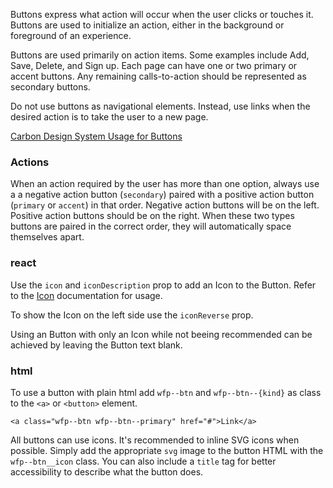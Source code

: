 
Buttons express what action will occur when the user clicks or touches it. Buttons are used to initialize an action, either in the background or foreground of an experience.

Buttons are used primarily on action items. Some examples include Add, Save, Delete, and Sign up. Each page can have one or two primary or accent buttons. Any remaining calls-to-action should be represented as secondary buttons.

Do not use buttons as navigational elements. Instead, use links when the desired action is to take the user to a new page.

[Carbon Design System Usage for Buttons](https://next.carbondesignsystem.com/components/button)

### Actions

When an action required by the user has more than one option, always use a a negative action button (`secondary`) paired with a positive action button (`primary` or `accent`) in that order. Negative action buttons will be on the left. Positive action buttons should be on the right. When these two types buttons are paired in the correct order, they will automatically space themselves apart.

### react

Use the `icon` and `iconDescription` prop to add an Icon to the Button. Refer to the [Icon](?selectedKind=Icon) documentation for usage.

To show the Icon on the left side use the `iconReverse` prop.

Using an Button with only an Icon while not beeing recommended can be achieved by leaving the Button text blank.

### html

To use a button with plain html add `wfp--btn` and `wfp--btn--{kind}` as class to the `<a>` or `<button>` element.

```
<a class="wfp--btn wfp--btn--primary" href="#">Link</a>
```

All buttons can use icons. It's recommended to inline SVG icons when possible. Simply add the appropriate `svg` image to the button HTML with the `wfp--btn__icon` class. You can also include a `title` tag for better accessibility to describe what the button does.

<!--
## Usage with react

```js
import { Button } from '@wfp/ui';
```

```js
<Button href="#">This is a button</Button>
```

```

```
-->
